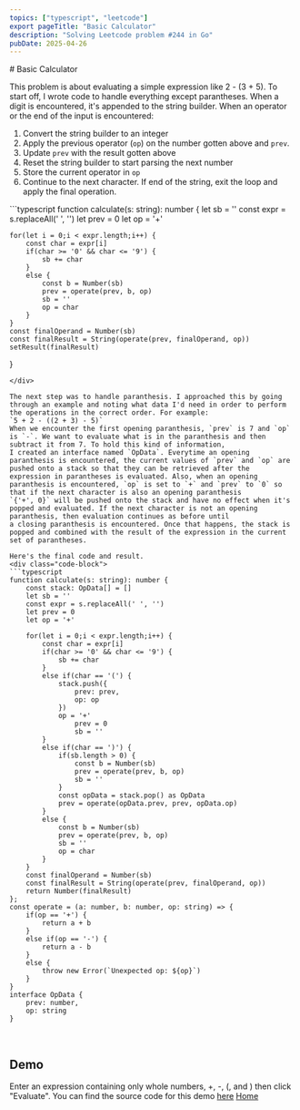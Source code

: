 ```yaml
---
topics: ["typescript", "leetcode"]
export pageTitle: "Basic Calculator"
description: "Solving Leetcode problem #244 in Go"
pubDate: 2025-04-26
---
```


<Layout>
<div class="blog-post">
# Basic Calculator

This problem is about evaluating a simple expression like 2 - (3 + 5). To start off, I wrote code to handle everything except parantheses. When a digit is encountered, it's 
appended to the string builder. When an operator or the end of the input is encountered:
1. Convert the string builder to an integer
2. Apply the previous operator (`op`) on the number gotten above and `prev`. 
3. Update `prev` with the result gotten above
4. Reset the string builder to start parsing the next number
5. Store the current operator in `op`
6. Continue to the next character. If end of the string, exit the loop and apply the final operation.

<div class="code-block">
```typescript
function calculate(s: string): number {
    let sb = ''
    const expr = s.replaceAll(' ', '')
    let prev = 0
    let op = '+'

    for(let i = 0;i < expr.length;i++) {
    	const char = expr[i]
        if(char >= '0' && char <= '9') {
            sb += char
		} 
        else {
            const b = Number(sb)
            prev = operate(prev, b, op)
            sb = ''
            op = char
        }
    }
    const finalOperand = Number(sb)
    const finalResult = String(operate(prev, finalOperand, op))
    setResult(finalResult)
}
```
</div>

The next step was to handle paranthesis. I approached this by going through an example and noting what data I'd need in order to perform the operations in the correct order. For example:
`5 + 2 - ((2 + 3) - 5)`
When we encounter the first opening paranthesis, `prev` is 7 and `op` is `-`. We want to evaluate what is in the paranthesis and then subtract it from 7. To hold this kind of information,
I created an interface named `OpData`. Everytime an opening paranthesis is encountered, the current values of `prev` and `op` are pushed onto a stack so that they can be retrieved after the 
expression in parantheses is evaluated. Also, when an opening paranthesis is encountered, `op` is set to `+` and `prev` to `0` so that if the next character is also an opening paranthesis
`{'+', 0}` will be pushed onto the stack and have no effect when it's popped and evaluated. If the next character is not an opening paranthesis, then evaluation continues as before until
a closing paranthesis is encountered. Once that happens, the stack is popped and combined with the result of the expression in the current set of parantheses.

Here's the final code and result.
<div class="code-block">
```typescript
function calculate(s: string): number {
    const stack: OpData[] = []
    let sb = ''
    const expr = s.replaceAll(' ', '')
    let prev = 0
    let op = '+'

    for(let i = 0;i < expr.length;i++) {
    	const char = expr[i]
        if(char >= '0' && char <= '9') {
            sb += char
		} 
        else if(char == '(') {
            stack.push({
                prev: prev,
	            op: op
            })
            op = '+'
                prev = 0
                sb = ''
        }
        else if(char == ')') {
            if(sb.length > 0) {
                const b = Number(sb)
                prev = operate(prev, b, op)
                sb = ''
            }
            const opData = stack.pop() as OpData
            prev = operate(opData.prev, prev, opData.op)
        }
        else {
            const b = Number(sb)
            prev = operate(prev, b, op)
            sb = ''
            op = char
        }
    }
    const finalOperand = Number(sb)
    const finalResult = String(operate(prev, finalOperand, op))
    return Number(finalResult)
};
const operate = (a: number, b: number, op: string) => {
    if(op == '+') {
        return a + b
    }
    else if(op == '-') {
        return a - b
    }
    else {
        throw new Error(`Unexpected op: ${op}`)
    }
}
interface OpData {
    prev: number,
    op: string
}
```
</div>
<br/>
<Image src={ResultImage} alt="" style={{width: '420px', height: 'auto', maxWidth: '100%'}}/>

## Demo
Enter an expression containing only whole numbers, +, -, (, and ) then click "Evaluate". You can find 
the source code for this demo [here](https://github.com/emmanuel-herrera-oss/emmanuel-herrera-oss.github.io/blob/master/src/components/BasicCalculatorDemo.tsx)
<BasicCalculatorDemo client:load/>
<a href="/">Home</a>
</div>
</Layout>